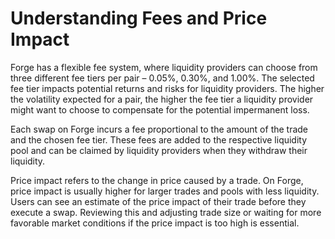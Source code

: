 # **Understanding Fees and Price Impact**

Forge has a flexible fee system, where liquidity providers can choose from three different fee tiers per pair – 0.05%, 0.30%, and 1.00%. The selected fee tier impacts potential returns and risks for liquidity providers. The higher the volatility expected for a pair, the higher the fee tier a liquidity provider might want to choose to compensate for the potential impermanent loss.

Each swap on Forge incurs a fee proportional to the amount of the trade and the chosen fee tier. These fees are added to the respective liquidity pool and can be claimed by liquidity providers when they withdraw their liquidity.

Price impact refers to the change in price caused by a trade. On Forge, price impact is usually higher for larger trades and pools with less liquidity. Users can see an estimate of the price impact of their trade before they execute a swap. Reviewing this and adjusting trade size or waiting for more favorable market conditions if the price impact is too high is essential.